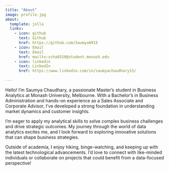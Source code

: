 ```yaml
---
title: "About"
image: profile.jpg
about:
  template: jolla
  links:
    - icon: github
      text: Github
      href: https://github.com/Saumya6915
    - icon: Email 
      text: Email 
      href: mailto:scha0310@student.monash.edu 
    - icon: linkedin
      text: LinkedIn
      href: https://www.linkedin.com/in/saumyachaudhary15/  
      
---
```


Hello! I’m Saumya Chaudhary, a passionate Master's student in Business Analytics at Monash University, Melbourne. With a Bachelor’s in Business Administration and hands-on experience as a Sales Associate and Corporate Advisor, I’ve developed a strong foundation in understanding market dynamics and customer insights.

I’m eager to apply my analytical skills to solve complex business challenges and drive strategic outcomes. My journey through the world of data analytics excites me, and I look forward to exploring innovative solutions that can shape business strategies.

Outside of academia, I enjoy hiking, binge-watching, and keeping up with the latest technological advancements. I’d love to connect with like-minded individuals or collaborate on projects that could benefit from a data-focused perspective!

